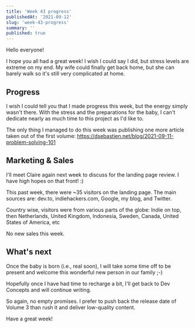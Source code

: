 ```yaml
---
title: 'Week 43 progress'
publishedAt: '2021-09-12'
slug: 'week-43-progress'
summary: ''
published: true
---
```


Hello everyone!

I hope you all had a great week!
I wish I could say I did, but stress levels are extreme on my end. My wife could finally get back home, but she can barely walk so it's still very complicated at home.

## Progress
I wish I could tell you that I made progress this week, but the energy simply wasn't there. With the stress and the preparations for the baby, I can't dedicate nearly as much time to this project as I'd like to.

The only thing I managed to do this week was publishing one more article taken out of the first volume: https://dsebastien.net/blog/2021-09-11-problem-solving-101

## Marketing & Sales
I'll meet Claire again next week to discuss for the landing page review. I have high hopes on that front! :)

This past week, there were ~35 visitors on the landing page. The main sources are: dev.to, indiehackers.com, Google, my blog, and Twitter.

Country wise, visitors were from various parts of the globe: Indie on top, then Netherlands, United Kingdom, Indonesia, Sweden, Canada, United States of America, etc

No new sales this week.

## What's next
Once the baby is born (i.e., real soon), I will take some time off to be present and welcome this wonderful new person in our family ;-)

Hopefully once I have had time to recharge a bit, I'll get back to Dev Concepts and will continue writing.

So again, no empty promises. I prefer to push back the release date of Volume 3 than rush it and deliver low-quality content.

Have a great week!

<BlogPostSignature />
